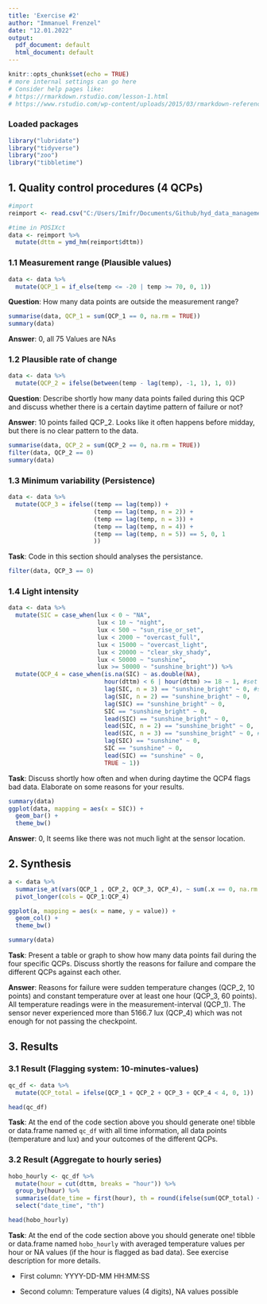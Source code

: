 ```yaml
---
title: 'Exercise #2'
author: "Immanuel Frenzel"
date: "12.01.2022"
output:
  pdf_document: default
  html_document: default
---
```


```r
knitr::opts_chunk$set(echo = TRUE)
# more internal settings can go here
# Consider help pages like:
# https://rmarkdown.rstudio.com/lesson-1.html
# https://www.rstudio.com/wp-content/uploads/2015/03/rmarkdown-reference.pdf

```

### Loaded packages

```r
library("lubridate")
library("tidyverse")
library("zoo")
library("tibbletime")
```


## 1. Quality control procedures (4 QCPs)

```r
#import
reimport <- read.csv("C:/Users/Imifr/Documents/Github/hyd_data_management/10610854.csv")

#time in POSIXct
data <- reimport %>% 
  mutate(dttm = ymd_hm(reimport$dttm))
```

### 1.1 Measurement range (Plausible values)

```r
data <- data %>%
  mutate(QCP_1 = if_else(temp <= -20 | temp >= 70, 0, 1))
```

**Question**: How many data points are outside the measurement range?

```r
summarise(data, QCP_1 = sum(QCP_1 == 0, na.rm = TRUE))
summary(data)
```

**Answer**: 0, all 75 Values are NAs


### 1.2 Plausible rate of change

```r
data <- data %>%
  mutate(QCP_2 = ifelse(between(temp - lag(temp), -1, 1), 1, 0))
```

**Question**: Describe shortly how many data points failed during this QCP and discuss whether there is a certain daytime pattern of failure or not?

**Answer**: 10 points failed QCP_2. Looks like it often happens before midday, but there is no clear pattern to the data.

```r
summarise(data, QCP_2 = sum(QCP_2 == 0, na.rm = TRUE))
filter(data, QCP_2 == 0)
summary(data)
```

### 1.3 Minimum variability (Persistence)

```r
data <- data %>%
  mutate(QCP_3 = ifelse((temp == lag(temp)) +
                        (temp == lag(temp, n = 2)) +
                        (temp == lag(temp, n = 3)) +
                        (temp == lag(temp, n = 4)) +
                        (temp == lag(temp, n = 5)) == 5, 0, 1 
                        ))
```

**Task**: Code in this section should analyses the persistance.

```r
filter(data, QCP_3 == 0)
```



### 1.4 Light intensity

```r
data <- data %>%
  mutate(SIC = case_when(lux < 0 ~ "NA",
                         lux < 10 ~ "night",
                         lux < 500 ~ "sun_rise_or_set",
                         lux < 2000 ~ "overcast_full",
                         lux < 15000 ~ "overcast_light",
                         lux < 20000 ~ "clear_sky_shady",
                         lux < 50000 ~ "sunshine",
                         lux >= 50000 ~ "sunshine_bright")) %>% 
  mutate(QCP_4 = case_when(is.na(SIC) ~ as.double(NA),
                           hour(dttm) < 6 | hour(dttm) >= 18 ~ 1, #set all QCP_4 values for nighttime to 1
                           lag(SIC, n = 3) == "sunshine_bright" ~ 0, #set 0 if sunshine_bright +- 3 before or ahead
                           lag(SIC, n = 2) == "sunshine_bright" ~ 0,
                           lag(SIC) == "sunshine_bright" ~ 0,
                           SIC == "sunshine_bright" ~ 0,
                           lead(SIC) == "sunshine_bright" ~ 0,
                           lead(SIC, n = 2) == "sunshine_bright" ~ 0,
                           lead(SIC, n = 3) == "sunshine_bright" ~ 0, #set 0 if sunshine +- 1 before or ahead
                           lag(SIC) == "sunshine" ~ 0,
                           SIC == "sunshine" ~ 0,
                           lead(SIC) == "sunshine" ~ 0,
                           TRUE ~ 1)) 
```

**Task**: Discuss shortly how often and when during daytime the QCP4 flags bad data. Elaborate on some reasons for your results.

```r
summary(data)
ggplot(data, mapping = aes(x = SIC)) +
  geom_bar() +
  theme_bw()
```

**Answer**: 0,  It seems like there was not much light at the sensor location.

## 2. Synthesis

```r
a <- data %>% 
  summarise_at(vars(QCP_1 , QCP_2, QCP_3, QCP_4), ~ sum(.x == 0, na.rm = TRUE)) %>% 
  pivot_longer(cols = QCP_1:QCP_4)

ggplot(a, mapping = aes(x = name, y = value)) +
  geom_col() +
  theme_bw()

summary(data)
```

**Task**: Present a table or graph to show how many data points fail during the four specific QCPs. Discuss shortly the reasons for failure and compare the different QCPs against each other.

**Answer**:  Reasons for failure were sudden temperature changes (QCP_2, 10 points) and constant temperature over at least one hour (QCP_3, 60 points). All temperature readings were in the measurement-interval (QCP_1). The sensor never experienced more than 5166.7 lux (QCP_4) which was not enough for not passing the checkpoint.

## 3. Results

### 3.1 Result (Flagging system: 10-minutes-values)

```r
qc_df <- data %>% 
  mutate(QCP_total = ifelse(QCP_1 + QCP_2 + QCP_3 + QCP_4 < 4, 0, 1))

head(qc_df)
```

**Task**: At the end of the code section above you should generate one! tibble or data.frame named `qc_df` with all time information, all data points (temperature and lux) and your outcomes of the different QCPs.

### 3.2 Result (Aggregate to hourly series)

```r
hobo_hourly <- qc_df %>% 
  mutate(hour = cut(dttm, breaks = "hour")) %>% 
  group_by(hour) %>% 
  summarise(date_time = first(hour), th = round(ifelse(sum(QCP_total) < 6, NA, mean(temp)), digits = 4)) %>% 
  select("date_time", "th")

head(hobo_hourly)
```

**Task**: At the end of the code section above you should generate one! tibble or data.frame named `hobo_hourly` with averaged temperature values per hour or NA values (if the hour is flagged as bad data). See exercise description for more details.

-   First column: YYYY-DD-MM HH:MM:SS

-   Second column: Temperature values (4 digits), NA values possible
